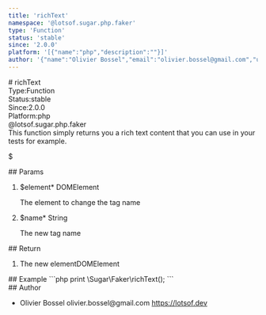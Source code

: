 ```yaml
---
title: 'richText'
namespace: '@lotsof.sugar.php.faker'
type: 'Function'
status: 'stable'
since: '2.0.0'
platform: '[{"name":"php","description":""}]'
author: '{"name":"Olivier Bossel","email":"olivier.bossel@gmail.com","url":"https://lotsof.dev"}'
---
```

<div class="docmap-mdx">
# richText
<div class="_metas">
<div class="_type"><span class="_type-label">Type:</span><span class="_type-value">Function</span></div>
<div class="_status"><span class="_status-label">Status:</span><span class="_status-value -stable">stable</span></div>
<div class="_since"><span class="_since-label">Since:</span><span class="_since-value">2.0.0</span></div>
<div class="_platform"><span class="_platform-label">Platform:</span><span class="_platform-value -php">php</span></div>
</div>
<div class="_namespace">@lotsof.sugar.php.faker</div>
<div class="_description">
This function simply returns you a rich text content that you can use in your tests for example.

$
</div>
<div class="_params">
## Params
<ol class="_list">
<li class="_item">
<span class="_name">$element<span class="_required">*</span></span><span class="_default"></span> <span class="_type">DOMElement</span>
<p class="_description">The element to change the tag name</p>
</li>
<li class="_item">
<span class="_name">$name<span class="_required">*</span></span><span class="_default"></span> <span class="_type">String</span>
<p class="_description">The new tag name</p>
</li>
</ol>
</div>
<div class="_return">
## Return
<ol class="_list">
<li class="_item">
<span class="_description">The new element</span><span class="_default"></span><span class="_type">DOMElement</span>
</li>
</ol>
</div>
<div class="_examples">
## Example
```php
print \Sugar\Faker\richText();
```
</div>
<div class="_author">
## Author
<ul class="_list">
<li class="_item">
<span class="_name">Olivier Bossel</span>
<span class="_email">olivier.bossel@gmail.com</span>
<a href="https://lotsof.dev" target="_blank" class="_url">https://lotsof.dev</a>
</li>
</ul>
</div>
</div>